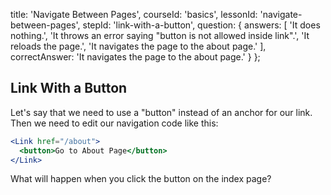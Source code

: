 
  title: 'Navigate Between Pages',
  courseId: 'basics',
  lessonId: 'navigate-between-pages',
  stepId: 'link-with-a-button',
  question: {
    answers: [
      'It does nothing.',
      'It throws an error saying "button is not allowed inside link".',
      'It reloads the page.',
      'It navigates the page to the about page.'
    ],
    correctAnswer: 'It navigates the page to the about page.'
  }
};

## Link With a Button

Let's say that we need to use a "button" instead of an anchor for our link. Then we need to edit our navigation code like this:

```jsx
<Link href="/about">
  <button>Go to About Page</button>
</Link>
```

What will happen when you click the button on the index page?

